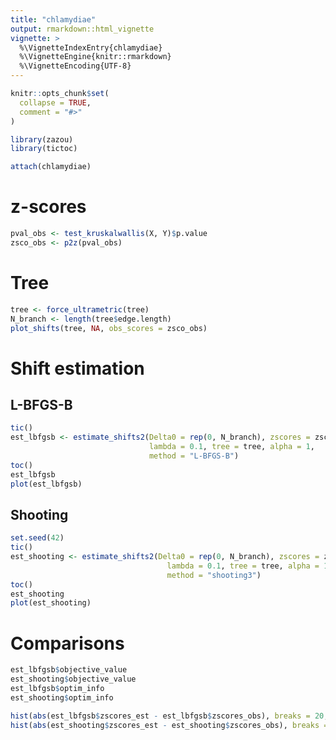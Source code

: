 ```yaml
---
title: "chlamydiae"
output: rmarkdown::html_vignette
vignette: >
  %\VignetteIndexEntry{chlamydiae}
  %\VignetteEngine{knitr::rmarkdown}
  %\VignetteEncoding{UTF-8}
---
```


```r
knitr::opts_chunk$set(
  collapse = TRUE,
  comment = "#>"
)
```

```r
library(zazou)
library(tictoc)
```

```r
attach(chlamydiae)
```


# z-scores

```r
pval_obs <- test_kruskalwallis(X, Y)$p.value
zsco_obs <- p2z(pval_obs)
```

# Tree

```r
tree <- force_ultrametric(tree)
N_branch <- length(tree$edge.length)
plot_shifts(tree, NA, obs_scores = zsco_obs)
```



# Shift estimation

## L-BFGS-B


```r
tic()
est_lbfgsb <- estimate_shifts2(Delta0 = rep(0, N_branch), zscores = zsco_obs,
                               lambda = 0.1, tree = tree, alpha = 1,
                               method = "L-BFGS-B")
toc()
est_lbfgsb
plot(est_lbfgsb)
```

## Shooting 

```r
set.seed(42)
tic()
est_shooting <- estimate_shifts2(Delta0 = rep(0, N_branch), zscores = zsco_obs,
                                   lambda = 0.1, tree = tree, alpha = 1,
                                   method = "shooting3")
toc()
est_shooting
plot(est_shooting)
```

# Comparisons


```r
est_lbfgsb$objective_value
est_shooting$objective_value
est_lbfgsb$optim_info
est_shooting$optim_info
```


```r
hist(abs(est_lbfgsb$zscores_est - est_lbfgsb$zscores_obs), breaks = 20, col = "grey")
hist(abs(est_shooting$zscores_est - est_shooting$zscores_obs), breaks = 20,  col = "grey")
```

